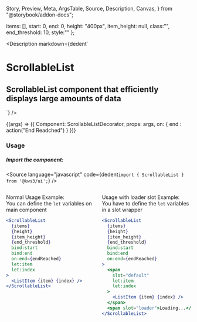   Story,
  Preview,
  Meta,
  ArgsTable,
  Source,
  Description,
  Canvas,
} from "@storybook/addon-docs";


  items: [],
  start: 0,
  end: 0,
  height: "400px",
  item_height: null,
  class:"",
  end_threshold: 10,
  style:""
};

<Version />

<Meta
  title="Helpers/ScrollableList"
  component={ScrollableList}
  args={args}
  argTypes={{}}
/>

<Description
  markdown={dedent`
# ScrollableList
## ScrollableList component that efficiently displays large amounts of data
`}
/>

<Canvas>
  <Story name="ScrollableList" args={args}>
    {(args) => ({
      Component: ScrollableListDecorator,
      props: args,
      on: {
        end : action("End Readched")
      }
    })}
  </Story>
</Canvas>

<ArgsTable story="ScrollableList" />

### Usage

##### Import the component:

<Source
  language="javascript"
  code={dedent`import { ScrollableList } from '@kws3/ui';`}
/>

<div class="columns">
<div class="column">
<p>Normal Usage Example:
<br/>You can define the <code>let</code> variables on main component</p>

```jsx
<ScrollableList 
  {items}
  {height}
  {item_height}
  {end_threshold}
  bind:start
  bind:end
  on:end={endReached}
  let:item
  let:index
>
  <ListItem {item} {index} />
</ScrollableList>
```

</div>
<div class="column">
<p>Usage with loader slot Example:
<br/>You have to define the <code>let</code> variables in a slot wrapper</p>

```jsx
<ScrollableList 
  {items}
  {height}
  {item_height}
  {end_threshold}
  bind:start
  bind:end
  on:end={endReached}
>
  <span 
    slot="default"
    let:item
    let:index
  >
    <ListItem {item} {index} />
  </span>
  <span slot="loader">Loading...</span>
</ScrollableList>
```

</div>
</div>
